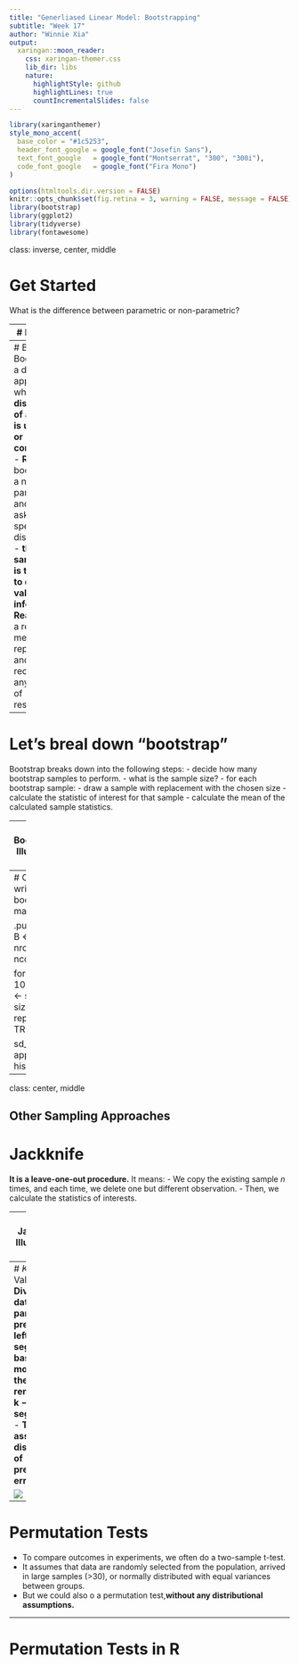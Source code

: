 ```yaml
---
title: "Generliased Linear Model: Bootstrapping"
subtitle: "Week 17"
author: "Winnie Xia"
output:
  xaringan::moon_reader:
    css: xaringan-themer.css
    lib_dir: libs
    nature:
      highlightStyle: github
      highlightLines: true
      countIncrementalSlides: false
---
```


```r
library(xaringanthemer)
style_mono_accent(
  base_color = "#1c5253",
  header_font_google = google_font("Josefin Sans"),
  text_font_google   = google_font("Montserrat", "300", "300i"),
  code_font_google   = google_font("Fira Mono")
)
```

```r
options(htmltools.dir.version = FALSE)
knitr::opts_chunk$set(fig.retina = 3, warning = FALSE, message = FALSE)
library(bootstrap)
library(ggplot2)
library(tidyverse)
library(fontawesome)
```
class: inverse, center, middle

# Get Started

What is the difference between parametric or non-parametric?

---
# Bootstrap

- **Definition**: It usually refers to a self-starting process that is to proceed withot external input.
- Applied to statistics: We sample with replace from the sample
---
# Bootstrap
Bootstrap is a desirable approach when:
- **the distribution of a statistic is unknown or complicated**.
- **Reason**: bootstrap is a non-parametric and does not ask foor specific distributions.
- **the sample size is too small to draw a valid inference.**
- **Reason**: it is a resampling method with replacement and recreates any number of resamples.
---
# Let's breal down "bootstrap"

Bootstrap breaks down into the following steps:
- decide how many bootstrap samples to perform.
- what is the sample size?
- for each bootstrap sample:
 - draw a sample with replacement with the chosen size
 - calculate the statistic of interest for that sample 
- calculate the mean of the calculated sample statistics.

---
# Bootstrapping Illustration in R

```r
set.seed(123)
n <- 20
s <- rnorm(n = n,
           mean = 5.5,
           sd = 1.4)
bp_s <- bootstrap::bootstrap(s, 1000, var)
str(bp_s)
```

---
# Or we could write the bootstrap() manually

.pull-left[
```r
B <- matrix(0, nrow = 1000, 
            ncol = n)

for (i in 1: 1000){
  B[i, ] <- sample(s, size = n,
                   replace = TRUE)
}

sd_b <- apply(B, 1, sd)
hist(sd_b)
```
]
.pull-right[
```r
```
]
---
class: center, middle 

Other Sampling Approaches 
---
# Jackknife
**It is a leave-one-out procedure.**
It means:
- We copy the existing sample *n* times, and each time, we delete one but different observation.
- Then, we calculate the statistics of interests. 

---
# Jackknife Illustration in R

---
# *K*-cross Validation
- **Divide the data into k parts and predict one left out segment based on a model of the remaining k − 1 segments;**
- **Then assess distribution of prediction error.**

![](kfold.png)

---
# Permutation Tests
- To compare outcomes in experiments, we often do a two-sample t-test. 
- It assumes that data are randomly selected from the population, arrived in large samples (>30), or normally distributed with equal variances between groups.
- But we could also o a permutation test,**without any distributional assumptions.**

---
# Permutation Tests in R

